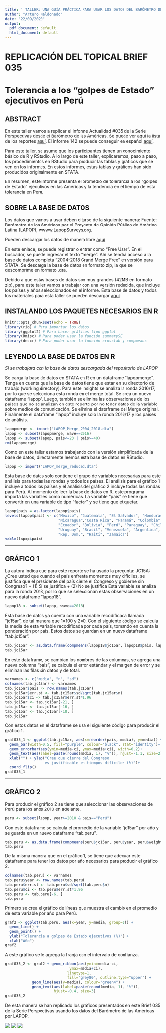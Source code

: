 ```yaml
---
title: ' TALLER: UNA GUÍA PRÁCTICA PARA USAR LOS DATOS DEL BARÓMETRO DE LAS AMÉRICAS '
author: "Arturo Maldonado"
date: "22/09/2020"
output:
  pdf_document: default
  html_document: default
---
```


# REPLICACIÓN DEL TOPICAL BRIEF 035 
# Tolerancia a los "golpes de Estado" ejecutivos en Perú

## ABSTRACT

En este taller vamos a replicar el informe Actualidad #035 de la Serie Perspectivas desde el Barómetro de las Américas. Se puede ver aquí la lista de los reportes [aquí](https://www.vanderbilt.edu/lapop-espanol/perspectivas/). El informe 142 se puede conseguir en español [aquí](https://www.vanderbilt.edu/lapop/insights/ITB035es.pdf).

Para este taller, se asume que los participantes tienen un conocimiento básico de R y RStudio. A lo largo de este taller, explicaremos, paso a paso, los procedimientos en RStudio para producir las tablas y gráficos que se ven en los informes. En estos informes, estas tablas y gráficos han sido producidos originalmente en STATA. 

En resumen, este informe presenta el promedio de tolerancia a los "golpes de Estado" ejecutivos en las Américas y la tendencia en el tiempo de esta tolerancia en Perú.

## SOBRE LA BASE DE DATOS

Los datos que vamos a usar deben citarse de la siguiente manera:
Fuente: Barómetro de las Américas por el Proyecto de Opinión Pública de América Latina (LAPOP), wwww.LapopSurveys.org.

Pueden descargar los datos de manera libre  [aquí](http://datasets.americasbarometer.org/database/login.php)

En este enlace, se puede registrar o entrar como "Free User". En el buscador, se puede ingresar el texto "merge". Ahí se tendrá acceso a la base de datos completa "2004-2018 Grand Merge Free" en versión para STATA. Se descarga la base de datos en formato zip, la que se descomprime en formato .dta.

Debido a que estas bases de datos son muy grandes (42MB en formato zip), para este taller vamos a trabajar con una versión reducida, que incluye los países y años seleccionados en el informe. Esta base de datos y todos los materiales para esta taller se pueden descargar [aquí](https://github.com/arturomaldonado/TallerLAPOP2020.git)

## INSTALANDO LOS PAQUETES NECESARIOS EN R

```r
knitr::opts_chunk$set(echo = TRUE)
library(rio) # Para importar los datos
library(ggplot2) # Para hacer gráficos tipo ggplot
library(Rmisc) # Para poder usar la función summarySE
library(descr) # Para poder usar la función crosstab y compmeans
```

## LEYENDO LA BASE DE DATOS EN R
*Si se trabajara con la base de datos descargada del repositorio de LAPOP*

Se carga la base de datos en STATA en R en un dataframe "lapopmerge". Tenga en cuenta que la base de datos tiene que estar en su directorio de trabajo (working directory). Para este Insights se analiza la ronda 2016/17, por lo que se selecciona esta ronda en el merge total. Se crea un nuevo dataframe "lapop".
Luego, también se elimina las observaciones de los países que no se analizan en este reporte por no tener datos de la variable sobre medios de comunicación. Se elimina el dataframe del Merge original. 
Finalmente el dataframe "lapop"  incluye solo la ronda 2016/17 y los países de análisis.

```r
lapopmerge <- import("LAPOP_Merge_2004_2018.dta")
lapop <- subset(lapopmerge, wave==2016)
lapop <- subset(lapop, pais<=23 | pais>=40)
rm(lapopmerge)
```
Como en este taller estamos trabajando con la versión simplificada de la base de datos, directamente leemos esta base de datos en RStudio.
```r
lapop <- import("LAPOP_merge_reduced.dta")
```
Esta base de datos solo contiene el grupo de variables necesarias para este análisis para todas las rondas y todos los países. El análisis para el gráfico 1 incluye a todos los países y el análisis del gráfico 2 incluye todas las rondas para Perú.
Al momento de leer la base de datos en R, este programa importa las variables como numéricas. La variable "pais" se tiene que convertir en una variable de tipo "factor" y se tiene que etiquetar.
```r
lapop$pais = as.factor(lapop$pais)
levels(lapop$pais) <- c("México", "Guatemala", "El Salvador", "Honduras",
                        "Nicaragua","Costa Rica", "Panamá", "Colombia", 
                        "Ecuador", "Bolivia", "Perú", "Paraguay", "Chile",
                        "Uruguay", "Brasil", "Venezuela", "Argentina", 
                        "Rep. Dom.", "Haití", "Jamaica")
table(lapop$pais)
```
___
## GRÁFICO 1
La autora indica que para este reporte se ha usado la pregunta: JC15A: ¿Cree usted que cuando el país enfrenta momentos muy difíciles, se justifica que el presidente del país cierre el Congreso y gobierne sin Congreso? 
+ (1) Sí se justifica
+ (2) No se justifica 
Esta variable se analiza para la ronda 2018, por lo que se seleccionan estas observaciones en un nuevo dataframe "lapop18".
```r
lapop18 <- subset(lapop, wave==2018)
```
Esta base de datos ya cuenta con una variable recodificada llamada "jc15ar", de tal manera que 1=100 y 2=0. 
Con el siguiente código se calcula la media de esta variable recodificada por cada país, tomando en cuenta la ponderación por país. Estos datos se guardan en un nuevo dataframe "tab.jc15ar".
```r
tab.jc15ar <- as.data.frame(compmeans(lapop18$jc15ar, lapop18$pais, lapop18$weight1500, plot=FALSE))
tab.jc15ar
```
En este dataframe, se cambian los nombres de las columnas, se agrega una nueva columna "pais", se calcula el error estándar y el margen de error y se eliminan las filas sin datos y de total.
```r
varnames <- c("media", "n", "sd")
colnames(tab.jc15ar) <- varnames
tab.jc15ar$pais <- row.names(tab.jc15ar)
tab.jc15ar$err.st <- tab.jc15ar$sd/sqrt(tab.jc15ar$n)
tab.jc15ar$ci <- tab.jc15ar$err.st*1.96
tab.jc15ar <- tab.jc15ar[-21, ]
tab.jc15ar <- tab.jc15ar[-16, ]
tab.jc15ar <- tab.jc15ar[-18, ]
tab.jc15ar
```
Con estos datos en el dataframe se usa el siguiente código para producir el gráfico 1.
```r
graf035_1 <- ggplot(tab.jc15ar, aes(x=reorder(pais, media), y=media)) +
  geom_bar(width=0.5, fill="purple", colour="black", stat="identity")+
  geom_errorbar(aes(ymin=media-ci, ymax=media+ci), width=0.2)+
  geom_text(aes(label=paste(round(media, 1), "%")), hjust=-1.1, size=2)+
  xlab("") + ylab("Cree que cierre del Congreso
                  es justificable en tiempos difíciles (%)")+
  coord_flip()
graf035_1
```

___
## GRÁFICO 2
Para producir el gráfico 2 se tiene que seleccionar las observaciones de Perú para los años 2010 en adelante.
```r
peru <- subset(lapop, year>=2010 & pais=="Perú")
```
Con este dataframe se calcula el promedio de la variable "jc15ar" por año y se guarda en un nuevo dataframe "tab.peru".
```r
tab.peru <- as.data.frame(compmeans(peru$jc15ar, peru$year, peru$weight1500, plot=FALSE))
tab.peru
```
De la misma manera que en el gráfico 1, se tiene que adecuar este dataframe para tener los datos por año necesarios para producir el gráfico 2.
```r
colnames(tab.peru) <- varnames
tab.peru$year <- row.names(tab.peru)
tab.peru$err.st <- tab.peru$sd/sqrt(tab.peru$n)
tab.peru$ci <- tab.peru$err.st*1.96
tab.peru <- tab.peru[-6, ]
tab.peru
```
Primero se crea el gráfico de líneas que muestra el cambio en el promedio  de esta variable por año para Perú.
```r
graf2 <- ggplot(tab.peru, aes(x=year, y=media, group=1)) + 
  geom_line() +
  geom_point() +
  ylab("Tolerancia a golpes de Estado ejecutivos (%)") +
  xlab("Año")
graf2
```

A este gráfico se le agrega la franja con el intervalo de confianza.
```r
graf035_2 <- graf2 + geom_ribbon(aes(ymin=media-ci, 
                             ymax=media+ci),
                            linetype=1,
                            fill="grey80", outline.type="upper") + 
            geom_line(aes(y=media), colour="green4") + 
            geom_text(aes(label=paste(round(media, 1), "%")), 
                      hjust=-0.4, size=3)
graf035_2
```

De esta manera se han replicado los gráficos presentados en este Brief 035 de la Serie Perspectivas usando los datos del Barómetro de las Américas por LAPOP.

![](/Users/Arturo/Desktop/ab-full-color.png) ![](/Users/Arturo/Desktop/lapop-full-color.png) ![](/Users/Arturo/Desktop/pucp.png)
